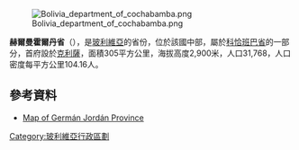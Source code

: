 [[Image:Bolivia_department_of_cochabamba.png|thumb]]

'''赫爾曼霍爾丹省'''（{{lang-es|Provincia de Germán Jordán}}），是[[玻利維亞|玻利維亞]]的省份，位於該國中部，屬於[[科恰班巴省|科恰班巴省]]的一部分，首府設於[[克利薩|克利薩]]，面積305平方公里，海拔高度2,900米，人口31,768，人口密度每平方公里104.16人。

==參考資料==
* [https://web.archive.org/web/20090303084007/http://www.aguabolivia.org/situacionaguaX/Riego/mapas/cbba/gjordan.htm Map of Germán Jordán Province]

{{coord|17|34|S|66|23|W|type:adm2nd_region:BO|display=title}}

{{Bolivia-geo-stub}}
{{玻利維亞省份}}

[[Category:玻利維亞行政區劃|Category:玻利維亞行政區劃]]